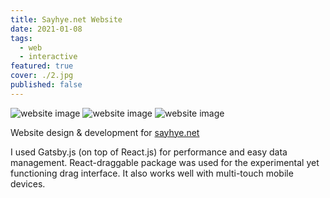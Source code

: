```yaml
---
title: Sayhye.net Website
date: 2021-01-08
tags:
  - web
  - interactive
featured: true
cover: ./2.jpg
published: false
---
```


![website image](./1.jpg)
![website image](./2.jpg)
![website image](./3.jpg)

Website design & development for [sayhye.net](https://sayhye.net)

I used Gatsby.js (on top of React.js) for performance and easy data management. React-draggable package was used for the experimental yet functioning drag interface. It also works well with multi-touch mobile devices.
